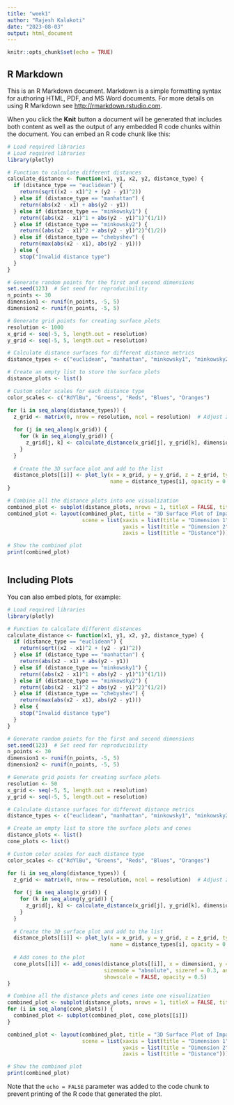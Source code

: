 ```yaml
---
title: "week1"
author: "Rajesh Kalakoti"
date: "2023-08-03"
output: html_document
---
```


```r
knitr::opts_chunk$set(echo = TRUE)
```

## R Markdown

This is an R Markdown document. Markdown is a simple formatting syntax for authoring HTML, PDF, and MS Word documents. For more details on using R Markdown see <http://rmarkdown.rstudio.com>.

When you click the **Knit** button a document will be generated that includes both content as well as the output of any embedded R code chunks within the document. You can embed an R code chunk like this:

```r
# Load required libraries
# Load required libraries
library(plotly)

# Function to calculate different distances
calculate_distance <- function(x1, y1, x2, y2, distance_type) {
  if (distance_type == "euclidean") {
    return(sqrt((x2 - x1)^2 + (y2 - y1)^2))
  } else if (distance_type == "manhattan") {
    return(abs(x2 - x1) + abs(y2 - y1))
  } else if (distance_type == "minkowsky1") {
    return((abs(x2 - x1)^1 + abs(y2 - y1)^1)^(1/1))
  } else if (distance_type == "minkowsky2") {
    return((abs(x2 - x1)^2 + abs(y2 - y1)^2)^(1/2))
  } else if (distance_type == "chebyshev") {
    return(max(abs(x2 - x1), abs(y2 - y1)))
  } else {
    stop("Invalid distance type")
  }
}

# Generate random points for the first and second dimensions
set.seed(123)  # Set seed for reproducibility
n_points <- 30
dimension1 <- runif(n_points, -5, 5)
dimension2 <- runif(n_points, -5, 5)

# Generate grid points for creating surface plots
resolution <- 1000
x_grid <- seq(-5, 5, length.out = resolution)
y_grid <- seq(-5, 5, length.out = resolution)

# Calculate distance surfaces for different distance metrics
distance_types <- c("euclidean", "manhattan", "minkowsky1", "minkowsky2", "chebyshev")

# Create an empty list to store the surface plots
distance_plots <- list()

# Custom color scales for each distance type
color_scales <- c("RdYlBu", "Greens", "Reds", "Blues", "Oranges")

for (i in seq_along(distance_types)) {
  z_grid <- matrix(0, nrow = resolution, ncol = resolution)  # Adjust z_grid here
  
  for (j in seq_along(x_grid)) {
    for (k in seq_along(y_grid)) {
      z_grid[j, k] <- calculate_distance(x_grid[j], y_grid[k], dimension1, dimension2, distance_types[i])[1]
    }
  }
  
  # Create the 3D surface plot and add to the list
  distance_plots[[i]] <- plot_ly(x = x_grid, y = y_grid, z = z_grid, type = "surface", colorscale = color_scales[i],
                                 name = distance_types[i], opacity = 0.8)
}

# Combine all the distance plots into one visualization
combined_plot <- subplot(distance_plots, nrows = 1, titleX = FALSE, titleY = FALSE)
combined_plot <- layout(combined_plot, title = "3D Surface Plot of Impact Distances",
                        scene = list(xaxis = list(title = "Dimension 1"),
                                     yaxis = list(title = "Dimension 2"),
                                     zaxis = list(title = "Distance")))

# Show the combined plot
print(combined_plot)



```

## Including Plots

You can also embed plots, for example:

```r
# Load required libraries
library(plotly)

# Function to calculate different distances
calculate_distance <- function(x1, y1, x2, y2, distance_type) {
  if (distance_type == "euclidean") {
    return(sqrt((x2 - x1)^2 + (y2 - y1)^2))
  } else if (distance_type == "manhattan") {
    return(abs(x2 - x1) + abs(y2 - y1))
  } else if (distance_type == "minkowsky1") {
    return((abs(x2 - x1)^1 + abs(y2 - y1)^1)^(1/1))
  } else if (distance_type == "minkowsky2") {
    return((abs(x2 - x1)^2 + abs(y2 - y1)^2)^(1/2))
  } else if (distance_type == "chebyshev") {
    return(max(abs(x2 - x1), abs(y2 - y1)))
  } else {
    stop("Invalid distance type")
  }
}

# Generate random points for the first and second dimensions
set.seed(123)  # Set seed for reproducibility
n_points <- 30
dimension1 <- runif(n_points, -5, 5)
dimension2 <- runif(n_points, -5, 5)

# Generate grid points for creating surface plots
resolution <- 50
x_grid <- seq(-5, 5, length.out = resolution)
y_grid <- seq(-5, 5, length.out = resolution)

# Calculate distance surfaces for different distance metrics
distance_types <- c("euclidean", "manhattan", "minkowsky1", "minkowsky2", "chebyshev")

# Create an empty list to store the surface plots and cones
distance_plots <- list()
cone_plots <- list()

# Custom color scales for each distance type
color_scales <- c("RdYlBu", "Greens", "Reds", "Blues", "Oranges")

for (i in seq_along(distance_types)) {
  z_grid <- matrix(0, nrow = resolution, ncol = resolution)  # Adjust z_grid here
  
  for (j in seq_along(x_grid)) {
    for (k in seq_along(y_grid)) {
      z_grid[j, k] <- calculate_distance(x_grid[j], y_grid[k], dimension1, dimension2, distance_types[i])[1]
    }
  }
  
  # Create the 3D surface plot and add to the list
  distance_plots[[i]] <- plot_ly(x = x_grid, y = y_grid, z = z_grid, type = "surface", colorscale = color_scales[i],
                                 name = distance_types[i], opacity = 0.8)
  
  # Add cones to the plot
  cone_plots[[i]] <- add_cones(distance_plots[[i]], x = dimension1, y = dimension2, z = z_grid,
                               sizemode = "absolute", sizeref = 0.3, anchor = "tip",
                               showscale = FALSE, opacity = 0.5)
}

# Combine all the distance plots and cones into one visualization
combined_plot <- subplot(distance_plots, nrows = 1, titleX = FALSE, titleY = FALSE)
for (i in seq_along(cone_plots)) {
  combined_plot <- subplot(combined_plot, cone_plots[[i]])
}

combined_plot <- layout(combined_plot, title = "3D Surface Plot of Impact Distances with Cones",
                        scene = list(xaxis = list(title = "Dimension 1"),
                                     yaxis = list(title = "Dimension 2"),
                                     zaxis = list(title = "Distance")))

# Show the combined plot
print(combined_plot)

```

Note that the `echo = FALSE` parameter was added to the code chunk to prevent printing of the R code that generated the plot.

